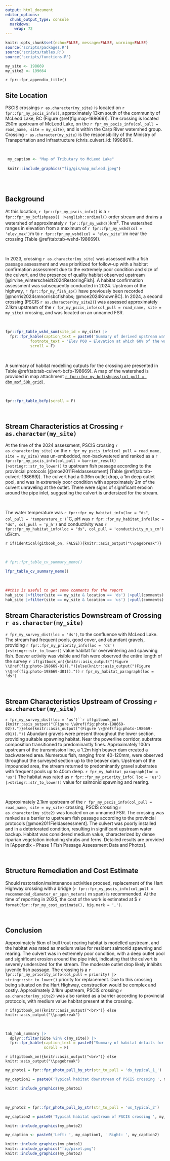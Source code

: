 ```yaml
---
output: html_document
editor_options: 
  chunk_output_type: console
  markdown: 
    wrap: 72
---
```


```r
knitr::opts_chunk$set(echo=FALSE, message=FALSE, warning=FALSE)
source('scripts/packages.R')
source('scripts/tables.R')
source('scripts/functions.R')
```

```r
my_site <- 198669
my_site2 <- 199664
```

`r fpr::fpr_appendix_title()`


## Site Location {.unnumbered}

PSCIS crossings `r as.character(my_site)` is located on `r fpr::fpr_my_pscis_info()`, approximately 13km south of the community of McLeod Lake, BC (Figure \@ref(fig:map-198669)). The crossing is located 250m upstream of McLeod Lake, on the `r fpr_my_pscis_info(col_pull = road_name, site = my_site)`, and is within the Carp River watershed group. Crossing `r as.character(my_site)` is the responsibility of the Ministry of Transportation and Infrastructure (chris_culvert_id: 1996861). 

<br>

```r
 my_caption <- "Map of Tributary to McLeod Lake"
 
 knitr::include_graphics("fig/gis/map_mcleod.jpeg")
 
```

<br>


## Background {.unnumbered}

At this location, `r fpr::fpr_my_pscis_info()` is a
`r fpr::fpr_my_bcfishpass() |>english::ordinal()` order stream and drains a watershed of approximately
`r fpr::fpr_my_wshd()`km^2^. The watershed ranges in elevation from
a maximum of `r fpr::fpr_my_wshd(col = 'elev_max')`m to
`r fpr::fpr_my_wshd(col = 'elev_site')`m near the crossing (Table
\@ref(tab:tab-wshd-198669)).

<br>

In 2023, crossing `r as.character(my_site)` was assessed with a fish passage assessment and was prioritized for follow-up with a habitat confirmation assessment due to the extremely poor condition and size of the culvert, and the presence of quality habitat observed upstream [@irvine_winterscheidt2024RestoringFish]. A habitat confirmation assessment was subsequently conducted in 2024. Upstream of the highway, `r fpr::fpr_my_fish_sp()` have previously been recorded [@norris2024smnorrisbcfishobs; @moe2024KnownBC]. In 2024, a second crossing (PSCIS `r as.character(my_site2)`) was assessed approximately 2.1km upstream of the `r fpr_my_pscis_info(col_pull = road_name, site = my_site)` crossing, and was located on an unnamed FSR.

<br>

```r
fpr::fpr_table_wshd_sum(site_id = my_site) |>
  fpr::fpr_kable(caption_text = paste0('Summary of derived upstream watershed statistics for PSCIS crossing ', my_site, '.'),
           footnote_text = 'Elev P60 = Elevation at which 60% of the watershed area is above',
           scroll = F)

```

<br>

A summary of habitat modelling outputs for the crossing are presented in Table
\@ref(tab:tab-culvert-bcfp-198669). A map of the watershed is provided in
map attachment
[`r fpr::fpr_my_bcfishpass(col_pull = dbm_mof_50k_grid)`](`r fpr::fpr_my_mapsheet(wshd = "parsnip", archive_date = "2022-05-27")`).

<br>

```r
fpr::fpr_table_bcfp(scroll = F) 
```

<br>


## Stream Characteristics at Crossing `r as.character(my_site)`  {.unnumbered}

At the time of the 2024 assessment, PSCIS crossing `r as.character(my_site)` on the `r fpr_my_pscis_info(col_pull = road_name, site = my_site)` was
un-embedded, non-backwatered and ranked as a
`r fpr::fpr_my_pscis_info(col_pull = barrier_result) |>stringr::str_to_lower()` to upstream fish passage according to the provincial protocols [@moe2011Fieldassessment] (Table \@ref(tab:tab-culvert-198669)). The culvert had a 0.36m outlet drop, a 1m deep outlet pool, and was in extremely poor condition with approximately 2m of the culvert unraveling at the outlet. There were signs of significant erosion around the pipe inlet, suggesting the culvert is undersized for the stream.

<br>

The water temperature was `r fpr::fpr_my_habitat_info(loc = "ds", col_pull = 'temperature_c')`$^\circ$C,
pH was `r fpr::fpr_my_habitat_info(loc = "ds", col_pull = 'p_h')` and
conductivity was `r fpr::fpr_my_habitat_info(loc = "ds", col_pull = 'conductivity_m_s_cm')` uS/cm.

`r if(identical(gitbook_on, FALSE)){knitr::asis_output("\\pagebreak")}`

<br>

```r
# fpr::fpr_table_cv_summary_memo()

lfpr_table_cv_summary_memo()

```

<br>

```r
##this is useful to get some comments for the report
hab_site |>filter(site == my_site & location == 'ds') |>pull(comments)
hab_site |>filter(site == my_site & location == 'us') |>pull(comments)

```


## Stream Characteristics Downstream of Crossing `r as.character(my_site)` {.unnumbered}

`r fpr_my_survey_dist(loc = 'ds')`, to the confluence with McLeod Lake. The stream had frequent pools, good cover, and abundant gravels, providing `r fpr::fpr_my_priority_info(loc = 'ds') |>stringr::str_to_lower()` value habitat for overwintering and spawning fish. Beaver activity was visible and fish were observed the entire length of the survey `r if(gitbook_on){knitr::asis_output("(Figure \\@ref(fig:photo-198669-01)).")}else(knitr::asis_output("(Figure \\@ref(fig:photo-198669-d01))."))` `r fpr_my_habitat_paragraph(loc = 'ds')`

<br>

## Stream Characteristics Upstream of Crossing `r as.character(my_site)` {.unnumbered}

`r fpr_my_survey_dist(loc = 'us')``r if(gitbook_on){knitr::asis_output("(Figure \\@ref(fig:photo-198669-02)).")}else(knitr::asis_output("(Figure \\@ref(fig:photo-198669-d01))."))` Abundant gravels were present throughout the lower section, providing suitable spawning habitat. Near the powerline corridor, substrate composition transitioned to predominantly fines. Approximately 100m upstream of the transmission line, a 1.2m high beaver dam created a backwatered area. Numerous fish, ranging from 40-120mm, were observed throughout the surveyed section up to the beaver dam. Upstream of the impounded area, the stream returned to predominantly gravel substrates with frequent pools up to 40cm deep. `r fpr_my_habitat_paragraph(loc = 'us')` The habitat was rated as `r fpr::fpr_my_priority_info( loc = 'us') |>stringr::str_to_lower()` value for salmonid spawning and rearing. 

<br>

Approximately 2.1km upstream of the `r fpr_my_pscis_info(col_pull = road_name, site = my_site)` crossing, PSCIS crossing `r as.character(my_site2)` was located on an unnamed FSR. The crossing was ranked as a barrier to upstream fish passage according to the provincial protocols [@moe2011Fieldassessment]. The culvert was poorly installed and in a deteriorated condition, resulting in significant upstream water backup. Habitat was considered medium value, characterized by dense riparian vegetation including shrubs and ferns. Detailed results are provided in [Appendix - Phase 1 Fish Passage Assessment Data and Photos].

<br>

## Structure Remediation and Cost Estimate {.unnumbered}

Should restoration/maintenance activities proceed, replacement of the Hart Highway crossing with a bridge (`r fpr::fpr_my_pscis_info(col_pull = recommended_diameter_or_span_meters)` m span) is recommended. At the time of reporting in 2025, the cost of the work is estimated at \$ `r format(fpr::fpr_my_cost_estimate(), big.mark = ',')`.

<br>


## Conclusion {.unnumbered}

Approximately 5km of bull trout rearing habitat is modelled upstream, and the habitat was rated as medium value for resident salmonid spawning and rearing. The culvert was in extremely poor condition, with a deep outlet pool and significant erosion around the pipe inlet, indicating that the culvert is severely undersized for the stream. The moderate outlet drop likely inhibits juvenile fish passage. The crossing is a `r fpr::fpr_my_priority_info(col_pull = priority) |> stringr::str_to_lower()` priority for replacement. Due to this crossing being situated on the Hart Highway, construction would be complex and costly. Approximately 2.1km upstream, PSCIS crossing `r as.character(my_site2)` was also ranked as a barrier according to provincial protocols, with medium value habitat present at the crossing. 


`r if(gitbook_on){knitr::asis_output("<br>")} else knitr::asis_output("\\pagebreak")`

<br>

```r
tab_hab_summary |>
  dplyr::filter(Site %in% c(my_site)) |> 
  fpr::fpr_kable(caption_text = paste0("Summary of habitat details for PSCIS crossings ", my_site, "."),
                 scroll = F) 

```

`r if(gitbook_on){knitr::asis_output("<br>")} else knitr::asis_output("\\pagebreak")`

```r
my_photo1 = fpr::fpr_photo_pull_by_str(str_to_pull = 'ds_typical_1_')

my_caption1 = paste0('Typical habitat downstream of PSCIS crossing ', my_site, '.')


```

```r
knitr::include_graphics(my_photo1)
```

<br>

```r
my_photo2 = fpr::fpr_photo_pull_by_str(str_to_pull = 'us_typical_2')

my_caption2 = paste0('Typical habitat upstream of PSCIS crossing ', my_site, '.')


```

```r
knitr::include_graphics(my_photo2)
```

```r
my_caption <- paste0('Left: ', my_caption1, ' Right: ', my_caption2)

knitr::include_graphics(my_photo1)
knitr::include_graphics("fig/pixel.png")
knitr::include_graphics(my_photo2)
```
